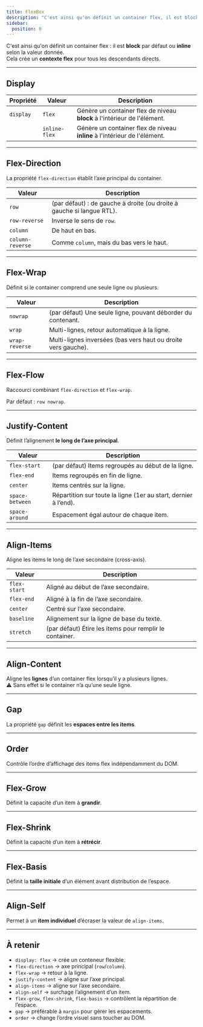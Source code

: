 ```yaml
---
title: FlexBox
description: "C'est ainsi qu'on définit un container flex, il est block par défaut ou inline selon la valeur donnée. Cela crée un contexte flex pour tous les descendants directs."
sidebar:
  position: 0
---
```





C'est ainsi qu'on définit un container flex : il est **block** par défaut ou **inline** selon la valeur donnée.  
Cela crée un **contexte flex** pour tous les descendants directs.

---

## Display

| Propriété | Valeur        | Description                                                                 |
|-----------|---------------|-----------------------------------------------------------------------------|
| `display` | `flex`        | Génère un container flex de niveau **block** à l'intérieur de l'élément.   |
|           | `inline-flex` | Génère un container flex de niveau **inline** à l'intérieur de l'élément.  |

---

## Flex-Direction

La propriété `flex-direction` établit l’axe principal du container.

| Valeur           | Description                                                                 |
|------------------|-----------------------------------------------------------------------------|
| `row`            | (par défaut) : de gauche à droite (ou droite à gauche si langue RTL).       |
| `row-reverse`    | Inverse le sens de `row`.                                                   |
| `column`         | De haut en bas.                                                             |
| `column-reverse` | Comme `column`, mais du bas vers le haut.                                   |

<FlexDirection client:only="react"/>

---

## Flex-Wrap

Définit si le container comprend une seule ligne ou plusieurs.

| Valeur         | Description                                                                 |
|----------------|-----------------------------------------------------------------------------|
| `nowrap`       | (par défaut) Une seule ligne, pouvant déborder du contenant.                 |
| `wrap`         | Multi-lignes, retour automatique à la ligne.                                |
| `wrap-reverse` | Multi-lignes inversées (bas vers haut ou droite vers gauche).               |

<FlexWrap client:only="react"/>

---

## Flex-Flow

Raccourci combinant `flex-direction` et `flex-wrap`.

Par défaut : `row nowrap`.

<FlexFlow client:only="react"/>

---

## Justify-Content

Définit l’alignement **le long de l’axe principal**.

| Valeur          | Description                                                                 |
|-----------------|-----------------------------------------------------------------------------|
| `flex-start`    | (par défaut) Items regroupés au début de la ligne.                          |
| `flex-end`      | Items regroupés en fin de ligne.                                            |
| `center`        | Items centrés sur la ligne.                                                 |
| `space-between` | Répartition sur toute la ligne (1er au start, dernier à l’end).             |
| `space-around`  | Espacement égal autour de chaque item.                                      |

<JustifyContent client:only="react"/>

---

## Align-Items

Aligne les items le long de l’axe secondaire (cross-axis).

| Valeur       | Description                                                                 |
|--------------|-----------------------------------------------------------------------------|
| `flex-start` | Aligné au début de l’axe secondaire.                                        |
| `flex-end`   | Aligné à la fin de l’axe secondaire.                                        |
| `center`     | Centré sur l’axe secondaire.                                                |
| `baseline`   | Alignement sur la ligne de base du texte.                                   |
| `stretch`    | (par défaut) Étire les items pour remplir le container.                     |

<AlignItems client:only="react"/>

---

## Align-Content

Aligne les **lignes** d’un container flex lorsqu’il y a plusieurs lignes.  
⚠️ Sans effet si le container n’a qu’une seule ligne.

<AlignContent client:only="react"/>

---

## Gap

La propriété `gap` définit les **espaces entre les items**.

<Gap client:only="react"/>

---

## Order

Contrôle l’ordre d’affichage des items flex indépendamment du DOM.

<Order client:only="react"/>

---

## Flex-Grow

Définit la capacité d’un item à **grandir**.

<FlexGrow client:only="react"/>

---

## Flex-Shrink

Définit la capacité d’un item à **rétrécir**.

<FlexShrink client:only="react"/>

---

## Flex-Basis

Définit la **taille initiale** d’un élément avant distribution de l’espace.

<FlexBasis client:only="react"/>

---

## Align-Self

Permet à un **item individuel** d’écraser la valeur de `align-items`.

<AlignSelf client:only="react"/>

---

## À retenir

- `display: flex` → crée un conteneur flexible.  
- `flex-direction` → axe principal (`row`/`column`).  
- `flex-wrap` → retour à la ligne.  
- `justify-content` → aligne sur l’axe principal.  
- `align-items` → aligne sur l’axe secondaire.  
- `align-self` → surchage l’alignement d’un item.  
- `flex-grow`, `flex-shrink`, `flex-basis` → contrôlent la répartition de l’espace.  
- `gap` → préférable à `margin` pour gérer les espacements.  
- `order` → change l’ordre visuel sans toucher au DOM.  


